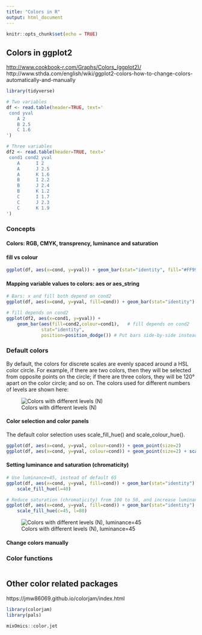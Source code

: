 ```yaml
---
title: "Colors in R"
output: html_document
---
```


```r
knitr::opts_chunk$set(echo = TRUE)
```

## Colors in ggplot2

[http://www.cookbook-r.com/Graphs/Colors\_(ggplot2)/](http://www.cookbook-r.com/Graphs/Colors_(ggplot2)/){.uri}
http://www.sthda.com/english/wiki/ggplot2-colors-how-to-change-colors-automatically-and-manually


```r
library(tidyverse)

# Two variables
df <- read.table(header=TRUE, text='
 cond yval
    A 2
    B 2.5
    C 1.6
')

# Three variables
df2 <- read.table(header=TRUE, text='
 cond1 cond2 yval
    A      I 2
    A      J 2.5
    A      K 1.6
    B      I 2.2
    B      J 2.4
    B      K 1.2
    C      I 1.7
    C      J 2.3
    C      K 1.9
')
```

### Concepts

#### Colors: RGB, CMYK, transprency, luminance and saturation




#### fill vs colour

```r
ggplot(df, aes(x=cond, y=yval)) + geom_bar(stat="identity", fill="#FF9999", colour="black")

```

#### Mapping variable values to colors: aes or aes_string

```r
# Bars: x and fill both depend on cond2
ggplot(df, aes(x=cond, y=yval, fill=cond)) + geom_bar(stat="identity")

# fill depends on cond2
ggplot(df2, aes(x=cond1, y=yval)) + 
    geom_bar(aes(fill=cond2,colour=cond1),   # fill depends on cond2
             stat="identity",
             position=position_dodge()) # Put bars side-by-side instead of stacked


```

### Default colors

By default, the colors for discrete scales are evenly spaced around a HSL color circle. For example, if there are two colors, then they will be selected from opposite points on the circle; if there are three colors, they will be 120° apart on the color circle; and so on. The colors used for different numbers of levels are shown here:

![Colors with different levels (N)](http://www.cookbook-r.com/Graphs/Colors_(ggplot2)/figure/unnamed-chunk-7-1.png)

#### Color selection and color panels

The default color selection uses scale_fill_hue() and scale_colour_hue().

```r
ggplot(df, aes(x=cond, y=yval, colour=cond)) + geom_point(size=2)
ggplot(df, aes(x=cond, y=yval, colour=cond)) + geom_point(size=2) + scale_colour_hue()

```

#### Setting luminance and saturation (chromaticity)

```r
# Use luminance=45, instead of default 65
ggplot(df, aes(x=cond, y=yval, fill=cond)) + geom_bar(stat="identity") +
    scale_fill_hue(l=40)

# Reduce saturation (chromaticity) from 100 to 50, and increase luminance
ggplot(df, aes(x=cond, y=yval, fill=cond)) + geom_bar(stat="identity") +
    scale_fill_hue(c=45, l=80)
```

![Colors with different levels (N), luminance=45](http://www.cookbook-r.com/Graphs/Colors\_(ggplot2)/figure/unnamed-chunk-10-1.png)

#### Change colors manually





### Color functions

```r


```

## Other color related packages
https://jmw86069.github.io/colorjam/index.html

```r
library(colorjam)
library(pals)

mixOmics::color.jet
```

